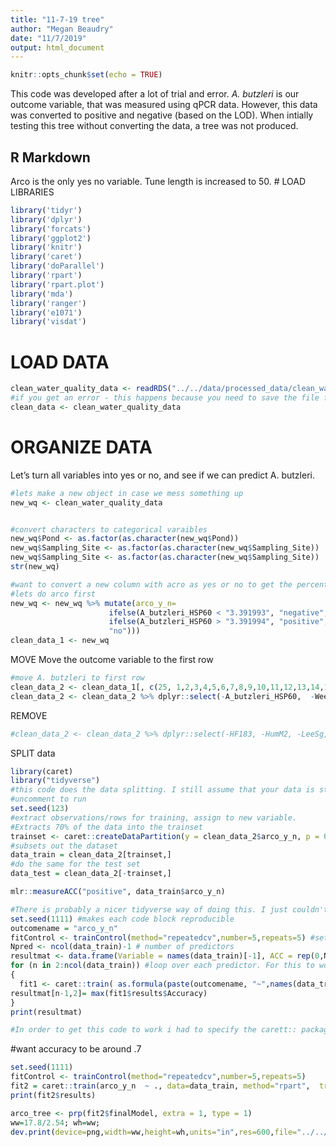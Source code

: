 ```yaml
---
title: "11-7-19 tree"
author: "Megan Beaudry"
date: "11/7/2019"
output: html_document
---
```


```r
knitr::opts_chunk$set(echo = TRUE)
```

This code was developed after a lot of trial and error. _A. butzleri_ is our outcome variable, that was measured using qPCR data. However, this data was converted to positive and negative (based on the LOD). When intially testing this tree without converting the data, a tree was not produced. 

 

## R Markdown
Arco is the only yes no variable. Tune length is increased to 50. 
# LOAD LIBRARIES
```r
library('tidyr')
library('dplyr')
library('forcats')
library('ggplot2')
library('knitr')
library('caret')
library('doParallel')
library('rpart')
library('rpart.plot')
library('mda')
library('ranger')
library('e1071')
library('visdat')
```


# LOAD DATA
```r
clean_water_quality_data <- readRDS("../../data/processed_data/clean_water_quality_data.rds")
#if you get an error - this happens because you need to save the file first cause it refers to a relative path 
clean_data <- clean_water_quality_data
```




# ORGANIZE DATA

Let's turn all variables into yes or no, and see if we can predict A. butzleri.
```r
#lets make a new object in case we mess something up
new_wq <- clean_water_quality_data


#convert characters to categorical varaibles
new_wq$Pond <- as.factor(as.character(new_wq$Pond))
new_wq$Sampling_Site <- as.factor(as.character(new_wq$Sampling_Site))
new_wq$Sampling_Site <- as.factor(as.character(new_wq$Sampling_Site))
str(new_wq)

#want to convert a new column with acro as yes or no to get the percent of the samples positive 
#lets do arco first
new_wq <- new_wq %>% mutate(arco_y_n= 
                      ifelse(A_butzleri_HSP60 < "3.391993", "negative",
                      ifelse(A_butzleri_HSP60 > "3.391994", "positive",
                      "no")))
clean_data_1 <- new_wq

```


MOVE
Move the outcome variable to the first row
```r
#move A. butzleri to first row
clean_data_2 <- clean_data_1[, c(25, 1,2,3,4,5,6,7,8,9,10,11,12,13,14,15,16,17,18,19,20,21,22,23,24)]
clean_data_2 <- clean_data_2 %>% dplyr::select(-A_butzleri_HSP60,  -Week)
```

REMOVE

```r
#clean_data_2 <- clean_data_2 %>% dplyr::select(-HF183, -HumM2, -LeeSg, -CG01, -Dog3, -Rum2Bac, -A_butzleri_HSP60, -Salmonella_spp_InvA, -Campylobacter_spp_Van_Dkye, -Enterococcus_CCE, -total_coliforms, -E_coli, -Enteroalert, -Sampling_Site, -Pond, -Date, -Date_Sampled, -Week, -Rainfall, -arco_new, -MuBac, -Sample_ID, -HF183_new, -Shigatoxin_1, -Shigatoxin_2, -thermotolerant_coliforms)
```



SPLIT data
```r

library(caret)
library("tidyverse")
#this code does the data splitting. I still assume that your data is stored in the `d` object.
#uncomment to run
set.seed(123)
#extract observations/rows for training, assign to new variable. 
#Extracts 70% of the data into the trainset
trainset <- caret::createDataPartition(y = clean_data_2$arco_y_n, p = 0.7, list = FALSE)
#subsets out the dataset
data_train = clean_data_2[trainset,] 
#do the same for the test set
data_test = clean_data_2[-trainset,] 
```



```r
mlr::measureACC("positive", data_train$arco_y_n)
```


```r


#There is probably a nicer tidyverse way of doing this. I just couldn't think of it, so did it this way.
set.seed(1111) #makes each code block reproducible
outcomename = "arco_y_n"
fitControl <- trainControl(method="repeatedcv",number=5,repeats=5) #setting CV method for caret
Npred <- ncol(data_train)-1 # number of predictors
resultmat <- data.frame(Variable = names(data_train)[-1], ACC = rep(0,Npred)) #store performance for each variable
for (n in 2:ncol(data_train)) #loop over each predictor. For this to work, outcome must be in 1st column
{
  fit1 <- caret::train( as.formula(paste(outcomename, "~",names(data_train)[n])) , data = data_train, method = "rpart", trControl = fitControl, na.action = na.pass, tuneLength = 50)
resultmat[n-1,2]= max(fit1$results$Accuracy)  
}
print(resultmat)

#In order to get this code to work i had to specify the carett:: package
```

#want accuracy to be around .7
```r
set.seed(1111)
fitControl <- trainControl(method="repeatedcv",number=5,repeats=5) 
fit2 = caret::train(arco_y_n  ~ ., data=data_train, method="rpart",  trControl = fitControl, na.action = na.pass, tuneLength = 50) 
print(fit2$results)
```

```r
arco_tree <- prp(fit2$finalModel, extra = 1, type = 1)
ww=17.8/2.54; wh=ww;
dev.print(device=png,width=ww,height=wh,units="in",res=600,file="../../results/arco_tree_best.png")
```